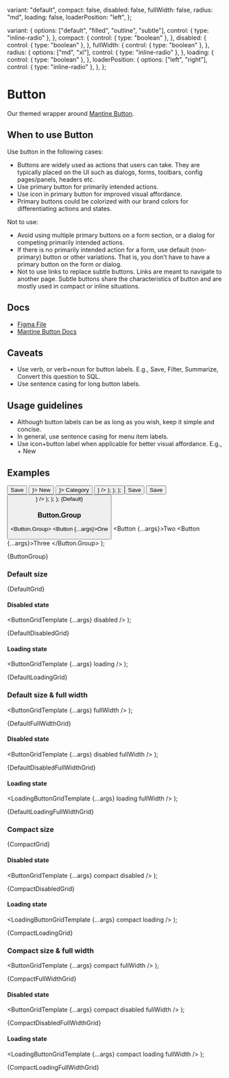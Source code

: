 
  variant: "default",
  compact: false,
  disabled: false,
  fullWidth: false,
  radius: "md",
  loading: false,
  loaderPosition: "left",
};

  variant: {
    options: ["default", "filled", "outline", "subtle"],
    control: { type: "inline-radio" },
  },
  compact: {
    control: { type: "boolean" },
  },
  disabled: {
    control: { type: "boolean" },
  },
  fullWidth: {
    control: { type: "boolean" },
  },
  radius: {
    options: ["md", "xl"],
    control: { type: "inline-radio" },
  },
  loading: {
    control: { type: "boolean" },
  },
  loaderPosition: {
    options: ["left", "right"],
    control: { type: "inline-radio" },
  },
};

<Meta
  title="Buttons/Button"
  component={Button}
  args={args}
  argTypes={argTypes}
/>

# Button

Our themed wrapper around [Mantine Button](https://mantine.dev/core/button/).

## When to use Button

Use button in the following cases:

- Buttons are widely used as actions that users can take. They are typically placed on the UI such as dialogs, forms, toolbars, config pages/panels, headers etc.
- Use primary button for primarily intended actions.
- Use icon in primary button for improved visual affordance.
- Primary buttons could be colorized with our brand colors for differentiating actions and states.

Not to use:

- Avoid using multiple primary buttons on a form section, or a dialog for competing primarily intended actions.
- If there is no primarily intended action for a form, use default (non-primary) button or other variations. That is, you don’t have to have a primary button on the form or dialog.
- Not to use links to replace subtle buttons. Links are meant to navigate to another page. Subtle buttons share the characteristics of button and are mostly used in compact or inline situations.

## Docs

- [Figma File](https://www.figma.com/file/Ey1rOyIxRHpmRvE9XrGyop/Buttons-%2F-Button?type=design&node-id=1-96&mode=design&t=yaNljw178EFJeU7k-0)
- [Mantine Button Docs](https://mantine.dev/core/button/)

## Caveats

- Use verb, or verb+noun for button labels. E.g., Save, Filter, Summarize, Convert this question to SQL.
- Use sentence casing for long button labels.

## Usage guidelines

- Although button labels can be as long as you wish, keep it simple and concise.
- In general, use sentence casing for menu item labels.
- Use icon+button label when applicable for better visual affordance. E.g., + New

## Examples

  <Group noWrap>
    <Button {...args}>Save</Button>
    <Button {...args} leftIcon={<Icon name="add" />}>
      New
    </Button>
    <Button {...args} rightIcon={<Icon name="chevrondown" />}>
      Category
    </Button>
    <Button {...args} leftIcon={<Icon name="play" />} />
  </Group>
);

  <Fragment>
    <ButtonRowTemplate {...args} />
    <ButtonRowTemplate {...args} radius="xl" />
  </Fragment>
);

  <Stack>
    <ButtonRowGroupTemplate {...args} variant="filled" />
    <ButtonRowGroupTemplate {...args} variant="outline" />
    <ButtonRowGroupTemplate {...args} variant="default" />
    <ButtonRowTemplate {...args} variant="subtle" />
  </Stack>
);

  <Group noWrap>
    <Button {...args} loaderPosition="left">
      Save
    </Button>
    <Button {...args} loaderPosition="right">
      Save
    </Button>
    <Button {...args} leftIcon={<Icon name="play" />} />
  </Group>
);

  <Fragment>
    <LoadingButtonRowTemplate {...args} />
    <LoadingButtonRowTemplate {...args} radius="xl" />
  </Fragment>
);

  <Stack>
    <LoadingButtonRowGroupTemplate {...args} variant="filled" />
    <LoadingButtonRowGroupTemplate {...args} variant="outline" />
    <LoadingButtonRowGroupTemplate {...args} variant="default" />
    <LoadingButtonRowTemplate {...args} variant="subtle" />
  </Stack>
);


<Canvas>
  <Story name="Default">{Default}</Story>
</Canvas>

### Button.Group

  <Button.Group>
    <Button {...args}>One</Button>
    <Button {...args}>Two</Button>
    <Button {...args}>Three</Button>
  </Button.Group>
);

<Canvas>
  <Story name="Button group">{ButtonGroup}</Story>
</Canvas>

### Default size


<Canvas>
  <Story name="Default size">{DefaultGrid}</Story>
</Canvas>

#### Disabled state

  <ButtonGridTemplate {...args} disabled />
);

<Canvas>
  <Story name="Default size, disabled">{DefaultDisabledGrid}</Story>
</Canvas>

#### Loading state

  <ButtonGridTemplate {...args} loading />
);

<Canvas>
  <Story name="Default size, loading">{DefaultLoadingGrid}</Story>
</Canvas>

### Default size & full width

  <ButtonGridTemplate {...args} fullWidth />
);

<Canvas>
  <Story name="Default size, full width">{DefaultFullWidthGrid}</Story>
</Canvas>

#### Disabled state

  <ButtonGridTemplate {...args} disabled fullWidth />
);

<Canvas>
  <Story name="Default size, full width, disabled">
    {DefaultDisabledFullWidthGrid}
  </Story>
</Canvas>

#### Loading state

  <LoadingButtonGridTemplate {...args} loading fullWidth />
);

<Canvas>
  <Story name="Default size, full width, loading">
    {DefaultLoadingFullWidthGrid}
  </Story>
</Canvas>

### Compact size


<Canvas>
  <Story name="Compact size">{CompactGrid}</Story>
</Canvas>

#### Disabled state

  <ButtonGridTemplate {...args} compact disabled />
);

<Canvas>
  <Story name="Compact size, disabled">{CompactDisabledGrid}</Story>
</Canvas>

#### Loading state

  <LoadingButtonGridTemplate {...args} compact loading />
);

<Canvas>
  <Story name="Compact size, loading">{CompactLoadingGrid}</Story>
</Canvas>

### Compact size & full width

  <ButtonGridTemplate {...args} compact fullWidth />
);

<Canvas>
  <Story name="Compact size, full width">{CompactFullWidthGrid}</Story>
</Canvas>

#### Disabled state

  <ButtonGridTemplate {...args} compact disabled fullWidth />
);

<Canvas>
  <Story name="Compact size, full width, disabled">
    {CompactDisabledFullWidthGrid}
  </Story>
</Canvas>

#### Loading state

  <LoadingButtonGridTemplate {...args} compact loading fullWidth />
);

<Canvas>
  <Story name="Compact size, full width, loading">
    {CompactLoadingFullWidthGrid}
  </Story>
</Canvas>
